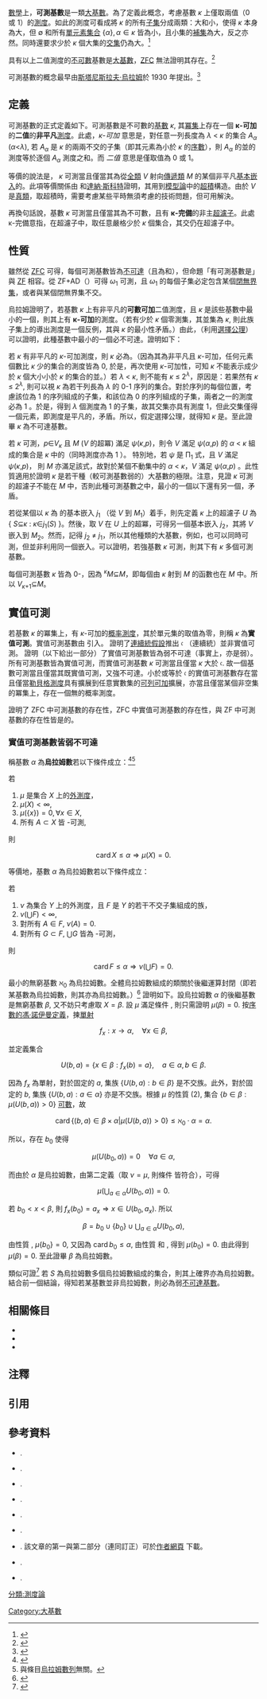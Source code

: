 [[數學|數學]]上，'''可測基數'''是一類[[大基數|大基數]]。為了定義此概念，考慮基數 ''κ'' 上僅取兩值（0 或 1）的[[測度|測度]]。如此的測度可看成將 ''κ'' 的所有[[子集|子集]]分成兩類：大和小，使得 ''κ'' 本身為大，但 ∅ 和所有[[單元素集合|單元素集合]] <math>\{\alpha\}, \alpha \in \kappa</math> 皆為小，且小集的[[補集|補集]]為大，反之亦然。同時還要求少於 ''κ'' 個大集的[[交集|交集]]仍為大。<ref>{{harvnb|Maddy|1988}}</ref>

具有以上二值測度的[[不可數集|不可數]]基數是[[大基數|大基數]]，[[ZFC|ZFC]] 無法證明其存在。<ref>{{harvnb|Jech|2002}}</ref>

可測基數的概念最早由[[斯塔尼斯拉夫·烏拉姆|斯塔尼斯拉夫·烏拉姆]]於 1930 年提出。<ref>{{harvnb|Ulam|1930}}</ref>

== 定義 ==
可測基數的正式定義如下。可測基數是不可數的[[基數_(數學)|基數]] ''κ'', 其[[冪集|冪集]]上存在一個 '''κ-可加'''的'''二值'''的'''非平凡'''[[測度|測度]]。此處，''κ-可加'' 意思是，對任意一列長度為 ''λ'' < ''κ'' 的集合 ''A''<sub>''α''</sub> (''α''<''λ''), 若 ''A''<sub>''α''</sub> 是 ''κ'' 的兩兩不交的子集（即其元素為小於 ''κ'' 的[[序數|序數]]），則 ''A''<sub>''α''</sub> 的並的測度等於逐個 ''A''<sub>''α''</sub> 測度之和。而 ''二值'' 意思是僅取值為 0 或 1。

等價的說法是， ''κ'' 可測當且僅當其為從[[全集|全類]] ''V'' 射向[[传递集合#传递类|傳遞類]] ''M'' 的某個非平凡[[基本子結構|基本嵌入]]的{{link-en|臨界點 (集合論)|critical point (set theory)|臨界點}}。此項等價關係由{{link-en|傑爾姆·開斯勒|Jerome Keisler}}<!--參傑爾姆·卡爾 (Jerome Karle) 和皮特·基斯勒 (Peter Keisler) 暫譯-->和[[達納·斯科特|達納·斯科特]]證明，其用到[[模型論|模型論]]中的[[超積|超積]]構造。由於 ''V'' 是[[真類|真類]]，取超積時，需要考慮某些平時無須考慮的技術問題，但可用{{link-en|斯科特技巧|Scott's trick}}解決。

再換句話說，基數 ''κ'' 可測當且僅當其為不可數，且有 '''κ-完備'''的非主[[超濾子|超濾子]]。此處 κ-完備意指，在超濾子中，取任意嚴格少於 ''κ'' 個集合，其交仍在超濾子中。

== 性質 ==
雖然從 [[ZFC|ZFC]] 可得，每個可測基數皆為[[不可達基數|不可達]]（且為{{link-en|玄妙基數|Ineffable cardinal}}和{{link-en|拉姆齊基數|Ramsey cardinal
}}），但命題「有可測基數是{{link-en|後繼基數|Successor cardinal}}」與 [[策梅洛-弗蘭克爾集合論|ZF]] 相容。從 ZF+AD（{{link-en|決定公理|axiom of determinacy}}）可得 ''ω''<sub>1</sub> 可測，且 ''ω''<sub>1</sub> 的每個子集必定包含某個[[閉無界集|閉無界集]]，或者與某個閉無界集不交。

烏拉姆證明了，若基數 ''κ'' 上有非平凡的'''可數可加'''二值測度，且 ''κ'' 是該些基數中最小的一個，則其上有 '''κ-可加'''的測度。（若有少於 ''κ'' 個零測集，其並集為 ''κ'', 則此族子集上的導出測度是一個反例，其與 ''κ'' 的最小性矛盾。）由此，（利用[[選擇公理|選擇公理]]）可以證明，此種基數中最小的一個必不可達。證明如下：

若 ''κ'' 有非平凡的 ''κ''-可加測度，則 ''κ'' 必為{{link-en|正則基數|regular cardinal}}。（因為其為非平凡且 ''κ''-可加，任何元素個數比 ''κ'' 少的集合的測度皆為 0, 於是，再次使用 ''κ''-可加性，可知 ''κ'' 不能表示成少於 ''κ'' 個大小小於 ''κ'' 的集合的並。）若 ''λ'' < ''κ'', 則不能有 ''κ'' ≤ 2<sup>''λ''</sup>，原因是：若果然有 ''κ'' ≤ 2<sup>''λ''</sup>, 則可以視 ''κ'' 為若干列長為 ''λ'' 的 0-1 序列的集合。對於序列的每個位置，考慮該位為 1 的序列組成的子集，和該位為 0 的序列組成的子集，兩者之一的測度必為 1 。於是，得到 ''λ'' 個測度為 1 的子集，故其交集亦具有測度 1，但此交集僅得一個元素，即測度是平凡的，矛盾。所以，假定選擇公理，就得知 ''κ'' 是{{link-en|強極限基數|strong limit cardinal}}。至此證畢 ''κ'' 為不可達基數。

若 ''κ'' 可測，''p''∈''V''<sub>''κ''</sub> 且 ''M'' (''V'' 的超冪) 滿足 ''ψ''(''κ'',''p'')，則令 ''V'' 滿足 ''ψ''(''α'',''p'') 的 ''α'' < ''κ'' 組成的集合是 ''κ'' 中的{{link-en|不動集|stationary set}}（同時測度亦為 1 ）。
特別地，若 ''ψ'' 是 Π<sub>1</sub> 式，且 ''V'' 滿足 ''ψ''(''κ'',''p'')， 則 ''M'' 亦滿足該式，故對於某個不動集中的 ''α'' < ''κ''，''V'' 滿足 ''ψ''(''α'',''p'') 。此性質適用於證明 ''κ'' 是若干種（較可測基數弱的）大基數的極限。注意，見證 ''κ'' 可測的超濾子不能在 ''M'' 中，否則此種可測基數之中，最小的一個以下還有另一個，矛盾。

若從某個以 ''κ'' 為{{link-en|臨界點 (集合論)|critical point (set theory)|臨界點}} 的基本嵌入 ''j''<sub>1</sub> （從 ''V'' 到 ''M''<sub>1</sub>）着手，則先定義 
''κ'' 上的超濾子 ''U'' 為 { ''S''⊆''κ'' : ''κ''∈''j''<sub>1</sub>(''S'') }。然後，取 ''V'' 在 ''U'' 上的超冪，可得另一個基本嵌入 ''j''<sub>2</sub>，其將 ''V'' 嵌入到 ''M''<sub>2</sub>。然而，記得 ''j''<sub>2</sub> ≠ ''j''<sub>1</sub>，所以其他種類的大基數，例如{{link-en|強基數|Strong cardinal}}，也可以同時可測，但並非利用同一個嵌入。可以證明，若強基數 ''κ'' 可測，則其下有 ''κ'' 多個可測基數。

每個可測基數 ''κ'' 皆為 0-{{link-en|巨基數|huge cardinal}}，因為 <sup>''κ''</sup>''M''⊆''M''，即每個由 ''κ'' 射到 ''M'' 的函數也在 ''M'' 中。所以 ''V''<sub>''κ''+1</sub>⊆''M''。

== 實值可測 ==
若基數 ''κ'' 的冪集上，有 ''κ''-可加的[[概率測度|概率測度]]，其於單元集的取值為零，則稱 ''κ'' 為'''實值可測'''。實值可測基數由{{harvs|txt|authorlink=斯特凡·巴拿赫|first=Stefan|last=Banach|year=1930}} 引入。{{harvtxt|Banach|Kuratowski|1929}} 證明了[[連續統假設|連續統假設]]推出 <math>{\mathfrak c} </math> （連續統）並非實值可測。{{harvs|txt|authorlink=斯塔尼斯拉夫·烏拉姆|first=Stanislaw|last= Ulam|year=1930}} 證明（以下給出一部分）了實值可測基數皆為弱不可達（事實上，亦是弱{{link-en|馬洛基數|Mahlo cardinal}}）。所有可測基數皆為實值可測，而實值可測基數 ''κ'' 可測當且僅當 ''κ'' 大於 <math>{\mathfrak c} </math>. 故一個基數可測當且僅當其既實值可測，又強不可達。小於或等於 <math>{\mathfrak c} </math> 的實值可測基數存在當且僅當[[勒貝格測度|勒貝格測度]]具有擴展到任意實數集的[[可加性|可列可加]]擴展，亦當且僅當某個非空集的冪集上，存在一個無{{link-en|原子 (測度論)|atom (measure theory)}}的概率測度。

{{harvtxt|Solovay|1971}} 證明了 ZFC 中可測基數的存在性，ZFC 中實值可測基數的存在性，與 ZF 中可測基數的存在性皆是{{link-en|等相容|equiconsistency}}的。

=== 實值可測基數皆弱不可達 ===
稱基數 <math>\alpha</math> 為'''烏拉姆數'''若以下條件成立：<ref>{{harvnb|Federer|1996|loc=第 2.1.6 節}}</ref><ref group=nb>與條目[[烏拉姆數列|烏拉姆數列]]無關。</ref><p>
若
# <math>\mu</math> 是集合 <math>X</math> 上的[[外測度|外測度]]，
# <math>\mu(X) < \infty,</math>
# <math>\mu(\{x\}) = 0, \forall x \in  X,</math>
# 所有 <math>A \subset X</math> 皆 {{math|''μ''}}-可測,
則
::<math>\operatorname{card} X \le \alpha\Rightarrow\mu(X) = 0.</math>

等價地，基數 <math>\alpha</math> 為烏拉姆數若以下條件成立：<p>
若
# <math>\nu</math> 為集合 <math>Y</math> 上的外測度，且 <math>F</math> 是 <math>Y</math> 的若干不交子集組成的族，
# <math>\nu\left(\bigcup F\right) < \infty,</math>
# 對所有 <math>A \in F,</math> <math>\nu(A) = 0.</math>
# 對所有 <math>G \subset F,</math> <math>\bigcup G</math> 皆為 {{math|''ν''}}-可測， 
則
::<math>\operatorname{card} F \le \alpha\Rightarrow\nu\left(\bigcup F\right) = 0.</math>

最小的無窮基數 <math>\aleph_0</math> 為烏拉姆數。全體烏拉姆數組成的類關於後繼運算封閉（即若某基數為烏拉姆數，則其{{link-en|後繼基數|successor cardinal}}亦為烏拉姆數。）<ref>{{harvnb|Federer|1996|loc=第 2.1.6. 節的定理，第二部分}}</ref> 證明如下。設烏拉姆數 <math>\alpha</math> 的後繼基數是無窮基數 <math>\beta</math>, 又不妨只考慮取 <math>X = \beta</math>. 設 <math>\mu</math> 滿足條件 {{math|(1)–(4)}}, 則只需證明 <math>\mu(\beta) = 0.</math> 按[[序数#序数的冯·诺伊曼定义|序數的馮·諾伊曼定義]]，揀[[單射|單射]]

:<math>f_x:x \rightarrow \alpha, \quad \forall x \in \beta,</math>

並定義集合

:<math>U(b, a) = \{x \in \beta: f_x(b) = a\}, \quad a \in \alpha, b \in \beta.</math>

因為 <math>f_x</math> 為單射，對於固定的 <math>a</math>, 集族 <math>\left\{U(b, a): b\in \beta\right\}</math> 是不交族。此外，對於固定的 <math>b</math>, 集族 <math>\left\{U(b, a): a\in \alpha\right\}</math> 亦是不交族。根據 <math>\mu</math> 的性質 (2), 集合 <math>\left\{b \in \beta: \mu(U(b, a)) > 0\right\}</math> [[可數集|可數]]，故

:<math>\operatorname{card}\left\{(b, a) \in \beta \times \alpha |\mu(U(b, a)) > 0\right\} \le \aleph_0 \cdot \alpha = \alpha.</math>

所以，存在 <math>b_0</math> 使得

:<math>\mu(U(b_0, a)) = 0 \quad \forall a \in \alpha,</math>

而由於 <math>\alpha</math> 是烏拉姆數，由第二定義（取 <math>\nu = \mu</math>, 則條件 {{math|(1)–(4)}} 皆符合），可得

:<math>\mu\left(\bigcup_{a \in \alpha}U(b_0, a)\right) = 0.</math>

若 <math>b_0 < x < \beta,</math> 則 <math>f_x(b_0) = a_x \Rightarrow x\in U(b_0, a_x).</math> 所以

:<math>\beta = b_0 \cup \{b_0\} \cup \bigcup_{a \in \alpha}U(b_0, a),</math>

由性質 {{math|(2)}}, <math>\mu\{b_0\} = 0,</math> 又因為 <math>\operatorname{card} b_0 \le \alpha</math>, 由性質 {{math|(4), (2)}} 和 {{math|(3)}}, 得到 <math>\mu(b_0) = 0.</math> 由此得到  <math>\mu(\beta) = 0.</math> 至此證畢 <math>\beta</math> 為烏拉姆數。

類似可證<ref>{{harvnb|Federer|1996|loc=第 2.1.6. 節的定理，第一部分}}</ref> 若  <math>S</math> 為烏拉姆數多個烏拉姆數組成的集合，則其上確界亦為烏拉姆數。結合前一個結論，得知若某基數並非烏拉姆數，則必為弱[[不可達基數|不可達基數]]。

== 相關條目 ==
* {{link-en|正規測度|Normal measure}}
* {{link-en|米切爾序|Mitchell order}} <!--參彼得·丹尼斯·米切爾 (Peter Dennis Mitchell) 暫譯-->
* {{link-en|大基數性質列表|List of large cardinal properties}}

== 注釋 ==
{{reflist|group=nb}}

== 引用 ==
{{reflist|2}}

== 參考資料 ==
*{{Citation | last1=Banach | first1=Stefan | author1-link=Stefan Banach | title=Über additive Maßfunktionen in abstrakten Mengen | url=https://eudml.org/doc/212335 | year=1930 | journal={{tsl|en|Fundamenta Mathematicae||Fundamenta Mathematicae}} | issn=0016-2736 | volume=15 | pages=97–101 | doi=10.4064/fm-15-1-97-101 | accessdate=2020-09-29 | archive-date=2018-08-08 | archive-url=https://web.archive.org/web/20180808202610/https://eudml.org/doc/212335 | dead-url=no }}.
*{{Citation | last1=Banach | first1=Stefan | author1-link=Stefan Banach | last2=Kuratowski | first2=Kazimierz | author2-link=卡齊米日·庫拉托夫斯基 | title=Sur une généralisation du probleme de la mesure | url=https://eudml.org/doc/212126 | year=1929 | journal={{tsl|en|Fundamenta Mathematicae||Fundamenta Mathematicae}} | issn=0016-2736 | volume=14 | pages=127–131 | doi=10.4064/fm-14-1-127-131 | accessdate=2020-09-29 | archive-date=2018-08-08 | archive-url=https://web.archive.org/web/20180808172243/https://eudml.org/doc/212126 | dead-url=no }}.
*{{Citation|author=Drake, F. R.|title=Set Theory: An Introduction to Large Cardinals (Studies in Logic and the Foundations of Mathematics ; V. 76)|publisher=Elsevier Science Ltd|year=1974|isbn= 978-0-7204-2279-5}}.
*{{Citation|ref=harv|title=Geometric Measure Theory|series=Classics in Mathematics|edition=1st ed reprint|location=Berlin, Heidelberg, New York|orig-year=1969|year=1996|isbn=978-3540606567|publisher=[[施普林格科学+商业媒体|Springer Verlag]]|last=Federer|first=H.|authorlink=Herbert Federer}}.
*{{Citation|author=Jech, Thomas|title=Set theory, third millennium edition (revised and expanded)|publisher=Springer|year=2002|isbn=3-540-44085-2|authorlink=Thomas Jech}}.
*{{Citation|last=Kanamori|first=Akihiro|authorlink=Akihiro Kanamori|year=2003|publisher=Springer|title=The Higher Infinite : Large Cardinals in Set Theory from Their Beginnings|title-link=The Higher Infinite|edition=2nd|isbn=3-540-00384-3}}.
*{{Citation|last=Maddy|first=Penelope|authorlink=Penelope Maddy|journal=The Journal of Symbolic Logic|title=Believing the Axioms. II|year=1988|volume=53|issue=3|pages=736–764|doi=10.2307/2274569|jstor=2274569|url=https://semanticscholar.org/paper/8d3d986c97fa971246dffd101c411d4e071c4155}}. 該文章的第一與第二部分（連同訂正）可於[http://faculty.sites.uci.edu/pjmaddy/bibliography/ 作者網頁] {{Wayback|url=http://faculty.sites.uci.edu/pjmaddy/bibliography/ |date=20171112060541 }}下載。
*{{Citation | last1=Solovay | first1=Robert M. | author1-link=Robert M. Solovay | title=Axiomatic set theory (Proc. Sympos. Pure Math., Vol. XIII, Part I, Univ. California, Los Angeles, Calif., 1967) | publisher=Amer. Math. Soc. | location=Providence, R.I. |mr=0290961 | year=1971 | chapter=Real-valued measurable cardinals | pages=397–428}}.
*{{Citation | last1=Ulam | first1=Stanislaw | authorlink=斯塔尼斯拉夫·烏拉姆 | title=Zur Masstheorie in der allgemeinen Mengenlehre | url=https://eudml.org/doc/212487 | year=1930 | journal={{tsl|en|Fundamenta Mathematicae||Fundamenta Mathematicae}} | issn=0016-2736 | volume=16 | pages=140–150 | doi=10.4064/fm-16-1-140-150 | accessdate=2020-09-29 | archive-date=2020-02-04 | archive-url=https://web.archive.org/web/20200204210311/https://eudml.org/doc/212487 | dead-url=no }}.

[[分類:測度論|分類:測度論]]
[[Category:大基數|Category:大基數]]
